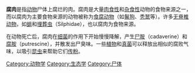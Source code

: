 '''腐肉'''是指[[动物|动物]]尸体上腐烂的肉。腐肉是大量[[肉食性|肉食性]]和[[杂食性|杂食性]]动物的食物来源之一，而以腐肉为主要食物来源的动物被称为[[食腐动物|食腐动物]]（如[[鬣狗|鬣狗]]、[[秃鹫|秃鹫]]等）。许多[[无脊椎动物|无脊椎动物]]，如[[蛆|蛆]]和[[埋葬虫|埋葬虫]]（Silphidae），也以腐肉为食物来源。

在动物死亡后，腐肉在[[细菌|细菌]]的作用下开始慢慢降解，产生[[尸胺|尸胺]]（cadaverine）和[[腐胺|腐胺]]（putrescine），并散发出尸臭味。一些[[植物|植物]]和[[真菌|真菌]]可以释放出相似的腐败气味，以吸引[[昆虫|昆虫]]来帮助它们[[传粉|传粉]]。

{{ecology-stub}}

[[Category:动物学|Category:动物学]]
[[Category:生态学|Category:生态学]]
[[Category:尸体|Category:尸体]]
